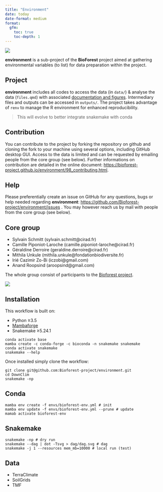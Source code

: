 ```yaml
---
title: "Environment"
date: today
date-format: medium
format: 
  gfm:
    toc: true
    toc-depth: 1
---
```


[![](https://www.repostatus.org/badges/latest/wip.svg)](https://www.repostatus.org/#wip)

**environment** is a sub-project of the **BioForest** project aimed at gathering environmental variables (to list) for data preparation within the project.

## Project

**environment** includes all codes to access the data (in `data/`) & analyse the data (`files.qmd`) with associated [documentation and figures](https://bioforest-project.github.io/LoggingDiversity/). Intermediary files and outputs can be accessed in `outputs/`. The project takes advantage of `renv` to manage the R environment for enhanced reproducibility.

> This will evolve to better integrate snakemake with conda

## Contribution

You can contribute to the project by forking the repository on github and cloning the fork to your machine using several options, including GitHub desktop GUI. Access to the data is limited and can be requested by emailing people from the core group (see below). Further informations on contribution are detailed in the online document: <https://bioforest-project.github.io/environment/98_contributing.html>.

## Help

Please preferentially create an issue on GitHub for any questions, bugs or help needed regarding **environment**: <https://github.com/Bioforest-project/environment/issues> . You may however reach us by mail with people from the core group (see below).

## Core group

-   Sylvain Schmitt (sylvain.schmitt\@cirad.fr)
-   Camille Piponiot-Laroche (camille.piponiot-laroche\@cirad.fr)
-   Géraldine Derroire (geraldine.derroire\@cirad.fr)
-   Mithila Unkule (mithila.unkule\@fondationbiodiversite.fr)
-   Irié Cazimir Zo-Bi (iczobi\@gmail.com)
-   Anand Roopsind (aroopsind\@gmail.com)

The whole group consist of participants to the [Bioforest project](https://www.fondationbiodiversite.fr/la-frb-en-action/programmes-et-projets/le-cesab/bioforest/).

![](https://www.fondationbiodiversite.fr/wp-content/uploads/2023/10/bioforest-ws1_web.jpeg)

## Installation

This workflow is built on:

-    Python ≥3.5
-    [Mambaforge](https://github.com/conda-forge/miniforge#mambaforge)
-    Snakemake ≥5.24.1

```         
conda activate base
mamba create -c conda-forge -c bioconda -n snakemake snakemake
conda activate snakemake
snakemake --help
```

Once installed simply clone the workflow:

```         
git clone git@github.com:Bioforest-project/environment.git
cd DownClim
snakemake -np 
```

## Conda

```         
mamba env create -f envs/bioforest-env.yml # init
mamba env update -f envs/bioforest-env.yml --prune # update
mamab activate bioforest-env
```

## Snakemake

```         
snakemake -np # dry run
snakemake --dag | dot -Tsvg > dag/dag.svg # dag
snakemake -j 1 --resources mem_mb=10000 # local run (test)
```

## Data

-   TerraClimate
-   SoilGrids
-   TMF
